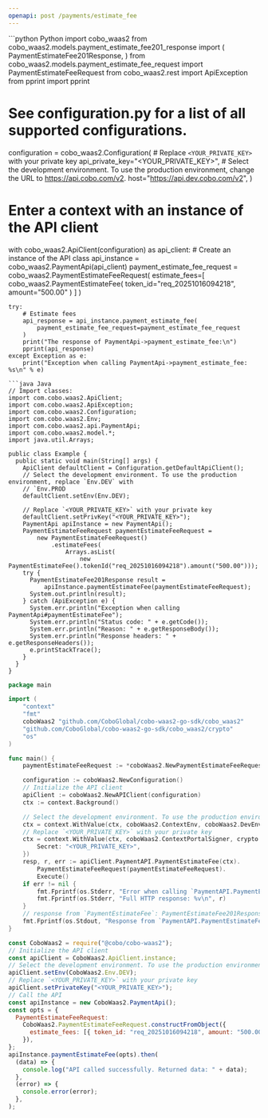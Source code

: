 ```yaml
---
openapi: post /payments/estimate_fee
---
```


<RequestExample>
```python Python
import cobo_waas2
from cobo_waas2.models.payment_estimate_fee201_response import (
    PaymentEstimateFee201Response,
)
from cobo_waas2.models.payment_estimate_fee_request import PaymentEstimateFeeRequest
from cobo_waas2.rest import ApiException
from pprint import pprint

# See configuration.py for a list of all supported configurations.
configuration = cobo_waas2.Configuration(
    # Replace `<YOUR_PRIVATE_KEY>` with your private key
    api_private_key="<YOUR_PRIVATE_KEY>",
    # Select the development environment. To use the production environment, change the URL to https://api.cobo.com/v2.
    host="https://api.dev.cobo.com/v2",
)
# Enter a context with an instance of the API client
with cobo_waas2.ApiClient(configuration) as api_client:
    # Create an instance of the API class
    api_instance = cobo_waas2.PaymentApi(api_client)
    payment_estimate_fee_request = cobo_waas2.PaymentEstimateFeeRequest(
        estimate_fees=[
            cobo_waas2.PaymentEstimateFee(
                token_id="req_20251016094218", amount="500.00"
            )
        ]
    )

    try:
        # Estimate fees
        api_response = api_instance.payment_estimate_fee(
            payment_estimate_fee_request=payment_estimate_fee_request
        )
        print("The response of PaymentApi->payment_estimate_fee:\n")
        pprint(api_response)
    except Exception as e:
        print("Exception when calling PaymentApi->payment_estimate_fee: %s\n" % e)

```
```java Java
// Import classes:
import com.cobo.waas2.ApiClient;
import com.cobo.waas2.ApiException;
import com.cobo.waas2.Configuration;
import com.cobo.waas2.Env;
import com.cobo.waas2.api.PaymentApi;
import com.cobo.waas2.model.*;
import java.util.Arrays;

public class Example {
  public static void main(String[] args) {
    ApiClient defaultClient = Configuration.getDefaultApiClient();
    // Select the development environment. To use the production environment, replace `Env.DEV` with
    // `Env.PROD
    defaultClient.setEnv(Env.DEV);

    // Replace `<YOUR_PRIVATE_KEY>` with your private key
    defaultClient.setPrivKey("<YOUR_PRIVATE_KEY>");
    PaymentApi apiInstance = new PaymentApi();
    PaymentEstimateFeeRequest paymentEstimateFeeRequest =
        new PaymentEstimateFeeRequest()
            .estimateFees(
                Arrays.asList(
                    new PaymentEstimateFee().tokenId("req_20251016094218").amount("500.00")));
    try {
      PaymentEstimateFee201Response result =
          apiInstance.paymentEstimateFee(paymentEstimateFeeRequest);
      System.out.println(result);
    } catch (ApiException e) {
      System.err.println("Exception when calling PaymentApi#paymentEstimateFee");
      System.err.println("Status code: " + e.getCode());
      System.err.println("Reason: " + e.getResponseBody());
      System.err.println("Response headers: " + e.getResponseHeaders());
      e.printStackTrace();
    }
  }
}

```
```go Go
package main

import (
	"context"
	"fmt"
	coboWaas2 "github.com/CoboGlobal/cobo-waas2-go-sdk/cobo_waas2"
	"github.com/CoboGlobal/cobo-waas2-go-sdk/cobo_waas2/crypto"
	"os"
)

func main() {
	paymentEstimateFeeRequest := *coboWaas2.NewPaymentEstimateFeeRequest([]coboWaas2.PaymentEstimateFee{*coboWaas2.NewPaymentEstimateFee("TokenId_example", "500.00")})

	configuration := coboWaas2.NewConfiguration()
	// Initialize the API client
	apiClient := coboWaas2.NewAPIClient(configuration)
	ctx := context.Background()

	// Select the development environment. To use the production environment, replace coboWaas2.DevEnv with coboWaas2.ProdEnv
	ctx = context.WithValue(ctx, coboWaas2.ContextEnv, coboWaas2.DevEnv)
	// Replace `<YOUR_PRIVATE_KEY>` with your private key
	ctx = context.WithValue(ctx, coboWaas2.ContextPortalSigner, crypto.Ed25519Signer{
		Secret: "<YOUR_PRIVATE_KEY>",
	})
	resp, r, err := apiClient.PaymentAPI.PaymentEstimateFee(ctx).
		PaymentEstimateFeeRequest(paymentEstimateFeeRequest).
		Execute()
	if err != nil {
		fmt.Fprintf(os.Stderr, "Error when calling `PaymentAPI.PaymentEstimateFee``: %v\n", err)
		fmt.Fprintf(os.Stderr, "Full HTTP response: %v\n", r)
	}
	// response from `PaymentEstimateFee`: PaymentEstimateFee201Response
	fmt.Fprintf(os.Stdout, "Response from `PaymentAPI.PaymentEstimateFee`: %v\n", resp)
}

```
```javascript JavaScript
const CoboWaas2 = require("@cobo/cobo-waas2");
// Initialize the API client
const apiClient = CoboWaas2.ApiClient.instance;
// Select the development environment. To use the production environment, replace `Env.DEV` with `Env.PROD`
apiClient.setEnv(CoboWaas2.Env.DEV);
// Replace `<YOUR_PRIVATE_KEY>` with your private key
apiClient.setPrivateKey("<YOUR_PRIVATE_KEY>");
// Call the API
const apiInstance = new CoboWaas2.PaymentApi();
const opts = {
  PaymentEstimateFeeRequest:
    CoboWaas2.PaymentEstimateFeeRequest.constructFromObject({
      estimate_fees: [{ token_id: "req_20251016094218", amount: "500.00" }],
    }),
};
apiInstance.paymentEstimateFee(opts).then(
  (data) => {
    console.log("API called successfully. Returned data: " + data);
  },
  (error) => {
    console.error(error);
  },
);

```
</RequestExample>